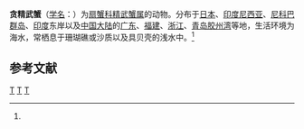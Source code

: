 {{Speciesbox
| taxon = Parapanope euagora
| binomial_authority = (de Man, 1895)<ref name='id11753'>{{cite web| url =http://www.bioinfo.cn/db05/BjdwSpecies.php?action=view&id=11753| title =贪精武蟹| work =《中国动物物种编目数据库》| publisher =中国科学院微生物研究所| author =中国科学院动物研究所| accessdate =2009-04-28| deadurl =yes| archiveurl =https://web.archive.org/web/20160305081847/http://www.bioinfo.cn/db05/BjdwSpecies.php?action=view&id=11753| archivedate =2016-03-05}}</ref>
}}

'''贪精武蟹'''（[[学名|学名]]：{{lang|la|''Parapanope euagora''}}）为[[扇蟹科|扇蟹科]][[精武蟹属|精武蟹属]]的动物。分布于[[日本|日本]]、[[印度尼西亚|印度尼西亚]]、[[尼科巴群岛|尼科巴群岛]]、[[印度|印度]]东岸以及[[中国大陆|中国大陆]]的[[广东|广东]]、[[福建|福建]]、[[浙江|浙江]]、[[青岛|青岛]][[胶州湾|胶州湾]]等地，生活环境为海水，常栖息于珊瑚礁或沙质以及具贝壳的浅水中。<ref name='id11753'/>

== 参考文献 ==
{{reflist}}

{{螃蟹小作品}}

{{taxonbar}}
[[Category:_1895年描述的动物|T]]
[[Category:精武蟹属|T]]
[[Category:青岛物种|T]]